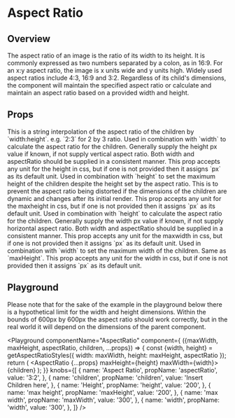 

# Aspect Ratio

## Overview

The aspect ratio of an image is the ratio of its width to its height. It is commonly expressed as two numbers separated by a colon, as in 16:9. For an x:y aspect ratio, the image is x units wide and y units high. Widely used aspect ratios include 4:3, 16:9 and 3:2.
Regardless of its child's dimensions, the component will maintain the specified aspect ratio or calculate and maintain an aspect ratio based on a provided width and height.

## Props

<LegacyBlock marginTop="sizing040">
<Prop name="aspectRatio" type="string">
    This is a string interpolation of the aspect ratio of the children by `width:height`. e.g. `2:3` for 2 by 3 ratio.
  </Prop>
  <Prop name="height" type="string" default="auto">
    Used in combination with `width` to calculate the aspect ratio for the
    children. Generally supply the height px value if known, if not supply vertical
    aspect ratio. Both width and aspectRatio should be supplied in a
    consistent manner.
    This prop accepts any unit for the height in css, but if one is not provided then it assigns `px` as its default unit.
  </Prop>
  <Prop name="maxHeight" type="string">
    Used in combination with `height` to set the maximum height of the children despite the height set by the aspect ratio.
    This is to prevent the aspect ratio being distorted if the dimensions of the children are dynamic and changes after its initial render.
    This prop accepts any unit for the maxheight in css, but if one is not provided then it assigns `px` as its default unit.
  </Prop>
  <Prop name="width" type="string" default="100%">
    Used in combination with `height` to calculate the aspect ratio for
    the children. Generally supply the width px value if known, if not supply
    horizontal aspect ratio. Both width and aspectRatio should be supplied
    in a consistent manner.
    This prop accepts any unit for the maxwidth in css, but if one is not provided then it assigns `px` as its default unit.
  </Prop>
  <Prop name="maxWidth" type="string">
    Used in combination with `width` to set the maximum width of the children. Same as `maxHeight`.
    This prop accepts any unit for the width in css, but if one is not provided then it assigns `px` as its default unit.
  </Prop>
</LegacyBlock>

## Playground

Please note that for the sake of the example in the playground below there is a hypothetical limit for the width and height dimensions.
Within the bounds of 600px by 600px the aspect ratio should work correctly, but in the real world it will depend on the dimensions of the parent component.

<Playground
  componentName="AspectRatio"
  component={
    ({maxWidth, maxHeight, aspectRatio, children, ...props}) => {
      const {width, height} = getAspectRatioStyles({
        width: maxWidth, 
        height: maxHeight, 
        aspectRatio
      });
      return (
        <LegacyBlock width="600px" height="280px">
          <LegacyBlock maxWidth={width} maxHeight={height} margin="auto">
            <AspectRatio {...props} maxHeight={height} maxWidth={width}>
              <LegacyBlock width="98%" height="98%" border="dashed red">
                {children}
              </LegacyBlock>
            </AspectRatio>
          </LegacyBlock>
        </LegacyBlock>
      );
  }}
  knobs={[
    {
      name: 'Aspect Ratio',
      propName: 'aspectRatio',
      value: '3:2',
    },
    {
      name: 'children',
      propName: 'children',
      value: 'Insert Children here',
    },
    {
      name: 'Height',
      propName: 'height',
      value: '200',
    },
    {
      name: 'max height',
      propName: 'maxHeight',
      value: '200',
    },
    {
      name: 'max width',
      propName: 'maxWidth',
      value: '300',
    },
    {
      name: 'width',
      propName: 'width',
      value: '300',
    },
  ]}
/>
